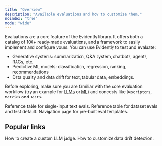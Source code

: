 ```yaml
---
title: "Overview"
description: "Available evaluations and how to customize them."
noindex: "true"
mode: "wide"
---
```


Evaluations are a core feature of the Evidently library. It offers both a catalog of 100+ ready-made evaluations, and a framework to easily implement and configure yours. You can use Evidently to test and evaluate:
* Generative systems: summarization, Q\&A system, chatbots, agents, RAGs, etc.
* Predictive ML models: classification, regression, ranking, recommendations.
* Data quality and data drift for text, tabular data, embeddings.

Before exploring, make sure you are familiar with the core evaluation workflow (try an example for [LLMs](../quickstart_llm) or [ML](../quickstart_ml)) and concepts like `Descriptors`, `Metrics` and `Tests`.

<CardGroup cols={3}>
  <Card title="All Descriptors" icon="table-list" href="all_descriptors">
    Reference table for single-input text evals.
  </Card>

  <Card title="All Metrics" icon="chart-simple" href="all_metrics">
    Reference table for dataset evals and test default.
  </Card>

  <Card title="All Presets" icon="files" href="all_presets">
    Navigation page for pre-built eval templates.
  </Card>
</CardGroup>

## Popular links

<CardGroup cols={2}>
  <Card title="LLM judges" icon="sparkles" href="customize_llm_judge">
    How to create a custom LLM judge.
  </Card>

  <Card title="Data Drift" icon="chart-waterfall" href="customize_data_drift">
    How to customize data drift detection.
  </Card>
</CardGroup>